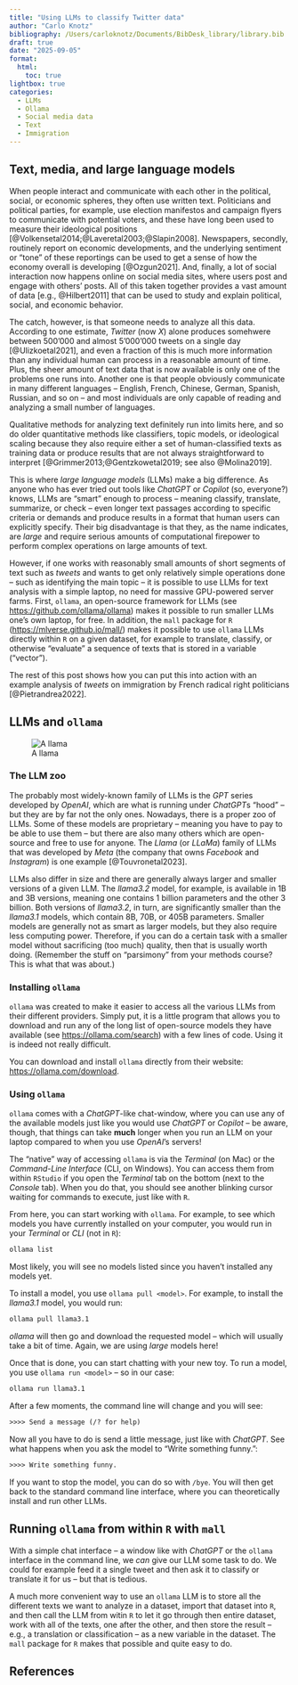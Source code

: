 ```yaml
---
title: "Using LLMs to classify Twitter data"
author: "Carlo Knotz"
bibliography: /Users/carloknotz/Documents/BibDesk_library/library.bib
draft: true
date: "2025-09-05"
format:
  html:
    toc: true
lightbox: true
categories:
  - LLMs
  - Ollama
  - Social media data
  - Text
  - Immigration
---
```


## Text, media, and large language models

When people interact and communicate with each other in the political, social, or economic spheres, they often use written text. Politicians and political parties, for example, use election manifestos and campaign flyers to communicate with potential voters, and these have long been used to measure their ideological positions [@Volkensetal2014;@Laveretal2003;@Slapin2008]. Newspapers, secondly, routinely report on economic developments, and the underlying sentiment or "tone" of these reportings can be used to get a sense of how the economy overall is developing [@Ozgun2021]. And, finally, a lot of social interaction now happens online on social media sites, where users post and engage with others' posts. All of this taken together provides a vast amount of data [e.g., @Hilbert2011] that can be used to study and explain political, social, and economic behavior.

The catch, however, is that someone needs to analyze all this data. According to one estimate, *Twitter* (now *X*) alone produces somehwere between 500'000 and almost 5'000'000 tweets on a single day [@Ulizkoetal2021], and even a fraction of this is much more information than any individual human can process in a reasonable amount of time. Plus, the sheer amount of text data that is now available is only one of the problems one runs into. Another one is that people obviously communicate in many different languages -- English, French, Chinese, German, Spanish, Russian, and so on -- and most individuals are only capable of reading and analyzing a small number of languages.

Qualitative methods for analyzing text definitely run into limits here, and so do older quantitative methods like classifiers, topic models, or ideological scaling because they also require either a set of human-classified texts as training data or produce results that are not always straightforward to interpret [@Grimmer2013;@Gentzkowetal2019; see also @Molina2019]. 

This is where *large language models* (LLMs) make a big difference. As anyone who has ever tried out tools like *ChatGPT* or *Copilot* (so, everyone?) knows, LLMs are "smart" enough to process -- meaning classify, translate, summarize, or check -- even longer text passages according to specific criteria or demands and produce results in a format that human users can explicitly specify. Their big disadvantage is that they, as the name indicates, are *large* and require serious amounts of computational firepower to perform complex operations on large amounts of text. 

However, if one works with reasonably small amounts of short segments of text such as *tweets* and wants to get only relatively simple operations done -- such as identifying the main topic -- it is possible to use LLMs for text analysis with a simple laptop, no need for massive GPU-powered server farms. First, `ollama`, an open-source framework for LLMs (see <https://github.com/ollama/ollama>) makes it possible to run smaller LLMs one's own laptop, for free. In addition, the `mall` package for `R` (<https://mlverse.github.io/mall/>) makes it possible to use `ollama` LLMs directly within `R` on a given dataset, for example to translate, classify, or otherwise "evaluate" a sequence of texts that is stored in a variable ("vector").

The rest of this post shows how you can put this into action with an example analysis of *tweets* on immigration by French radical right politicians [@Pietrandrea2022].

## LLMs and `ollama`

![A llama](thumbnail.jpg){fig-alt="A photograph of a llama looking directly at the camera in front of lake and a background of mountains. Photo by Paul Lequa on Unsplash."}

### The LLM zoo

The probably most widely-known family of LLMs is the *GPT* series developed by *OpenAI*, which are what is running under *ChatGPT*s "hood" -- but they are by far not the only ones. Nowadays, there is a proper zoo of LLMs. Some of these models are proprietary -- meaning you have to pay to be able to use them -- but there are also many others which are open-source and free to use for anyone. The *Llama* (or *LLaMa*) family of LLMs that was developed by *Meta* (the company that owns *Facebook* and *Instagram*) is one example [@Touvronetal2023].

LLMs also differ in size and there are generally always larger and smaller versions of a given LLM. The *llama3.2* model, for example, is available in 1B and 3B versions, meaning one contains 1 billion parameters and the other 3 billion. Both versions of *llama3.2*, in turn, are significantly smaller than the *llama3.1* models, which contain 8B, 70B, or 405B parameters. Smaller models are generally not as smart as larger models, but they also require less computing power. Therefore, if you can do a certain task with a smaller model without sacrificing (too much) quality, then that is usually worth doing. (Remember the stuff on "parsimony" from your methods course? This is what that was about.)

### Installing `ollama`

`ollama` was created to make it easier to access all the various LLMs from their different providers. Simply put, it is a little program that allows you to download and run any of the long list of open-source models they have available (see <https://ollama.com/search>) with a few lines of code. Using it is indeed not really difficult.

You can download and install `ollama` directly from their website: <https://ollama.com/download>.

### Using `ollama`

`ollama` comes with a *ChatGPT*-like chat-window, where you can use any of the available models just like you would use *ChatGPT* or *Copilot* -- be aware, though, that things can take **much** longer when you run an LLM on your laptop compared to when you use *OpenAI*'s servers!

The "native" way of accessing `ollama` is via the *Terminal* (on Mac) or the *Command-Line Interface* (CLI, on Windows). You can access them from within `RStudio` if you open the *Terminal* tab on the bottom (next to the *Console* tab). When you do that, you should see another blinking cursor waiting for commands to execute, just like with `R`.

From here, you can start working with `ollama`. For example, to see which models you have currently installed on your computer, you would run in your *Terminal* or *CLI* (not in `R`):
```default
ollama list
```

Most likely, you will see no models listed since you haven't installed any models yet.

To install a model, you use `ollama pull <model>`. For example, to install the *llama3.1* model, you would run:

```default
ollama pull llama3.1
```

*ollama* will then go and download the requested model -- which will usually take a bit of time. Again, we are using *large* models here!

Once that is done, you can start chatting with your new toy. To run a model, you use `ollama run <model>` -- so in our case:

```default
ollama run llama3.1
```

After a few moments, the command line will change and you will see:

```default
>>>> Send a message (/? for help)
```

Now all you have to do is send a little message, just like with *ChatGPT*. See what happens when you ask the model to "Write something funny.":

```default
>>>> Write something funny.
```

If you want to stop the model, you can do so with `/bye`. You will then get back to the standard command line interface, where you can theoretically install and run other LLMs.


## Running `ollama` from within `R` with `mall`

With a simple chat interface -- a window like with *ChatGPT* or the `ollama` interface in the command line, we *can* give our LLM some task to do. We could for example feed it a single tweet and then ask it to classify or translate it for us -- but that is tedious. 

A much more convenient way to use an `ollama` LLM is to store all the different texts we want to analyze in a dataset, import that dataset into `R`, and then call the LLM from witin `R` to let it go through then entire dataset, work with all of the texts, one after the other, and then store the result -- e.g., a translation or classification -- as a new variable in the dataset. The `mall` package for `R` makes that possible and quite easy to do.



## References






